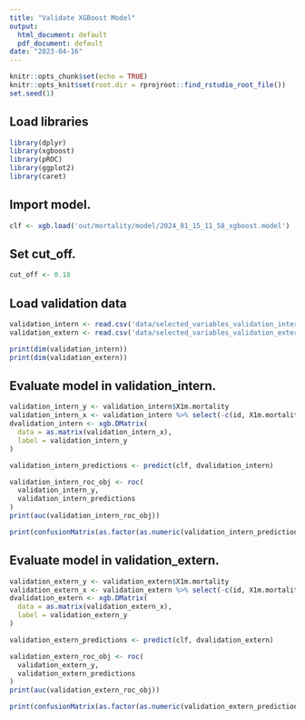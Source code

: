 ---
title: "Validate XGBoost Model"
output:
  html_document: default
  pdf_document: default
date: "2023-04-16"
---

```{r setup, include=FALSE}
knitr::opts_chunk$set(echo = TRUE)
knitr::opts_knit$set(root.dir = rprojroot::find_rstudio_root_file())
set.seed(1)
```

## Load libraries
```{r include=FALSE, warning=FALSE, message=FALSE}
library(dplyr)
library(xgboost)
library(pROC)
library(ggplot2)
library(caret)
```

## Import model.
```{r}
clf <- xgb.load('out/mortality/model/2024_01_15_11_58_xgboost.model')
```

## Set cut_off.
```{r}
cut_off <- 0.18
```

## Load validation data
```{r}
validation_intern <- read.csv('data/selected_variables_validation_intern_db.csv')
validation_extern <- read.csv('data/selected_variables_validation_extern_db.csv')

print(dim(validation_intern))
print(dim(validation_extern))
```

## Evaluate model in validation_intern.
```{r, echo=FALSE}
validation_intern_y <- validation_intern$X1m.mortality
validation_intern_x <- validation_intern %>% select(-c(id, X1m.mortality))
dvalidation_intern <- xgb.DMatrix(
  data = as.matrix(validation_intern_x), 
  label = validation_intern_y
)

validation_intern_predictions <- predict(clf, dvalidation_intern)

validation_intern_roc_obj <- roc(
  validation_intern_y, 
  validation_intern_predictions
)
print(auc(validation_intern_roc_obj))

print(confusionMatrix(as.factor(as.numeric(validation_intern_predictions > cut_off)), as.factor(validation_intern_y), positive='1'))
```

## Evaluate model in validation_extern.
```{r, echo=FALSE}
validation_extern_y <- validation_extern$X1m.mortality
validation_extern_x <- validation_extern %>% select(-c(id, X1m.mortality))
dvalidation_extern <- xgb.DMatrix(
  data = as.matrix(validation_extern_x), 
  label = validation_extern_y
)

validation_extern_predictions <- predict(clf, dvalidation_extern)

validation_extern_roc_obj <- roc(
  validation_extern_y, 
  validation_extern_predictions
)
print(auc(validation_extern_roc_obj))

print(confusionMatrix(as.factor(as.numeric(validation_extern_predictions > cut_off)), as.factor(validation_extern_y), positive='1'))
```
